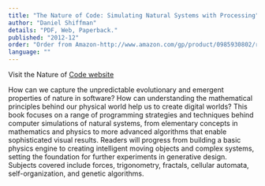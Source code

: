 ```yaml
---
title: "The Nature of Code: Simulating Natural Systems with Processing"
author: "Daniel Shiffman"
details: "PDF, Web, Paperback."
published: "2012-12"
order: "Order from Amazon-http://www.amazon.com/gp/product/0985930802/ref=as_li_ss_tl?ie=UTF8&camp=1789&creative=390957&creativeASIN=0985930802&linkCode=as2&tag=processing09-20"
language: ""
---
```


Visit the Nature of [Code website](http://natureofcode.com/)

How can we capture the unpredictable evolutionary and emergent properties of nature in software? How can understanding the mathematical principles behind our physical world help us to create digital worlds? This book focuses on a range of programming strategies and techniques behind computer simulations of natural systems, from elementary concepts in mathematics and physics to more advanced algorithms that enable sophisticated visual results. Readers will progress from building a basic physics engine to creating intelligent moving objects and complex systems, setting the foundation for further experiments in generative design. Subjects covered include forces, trigonometry, fractals, cellular automata, self-organization, and genetic algorithms.
